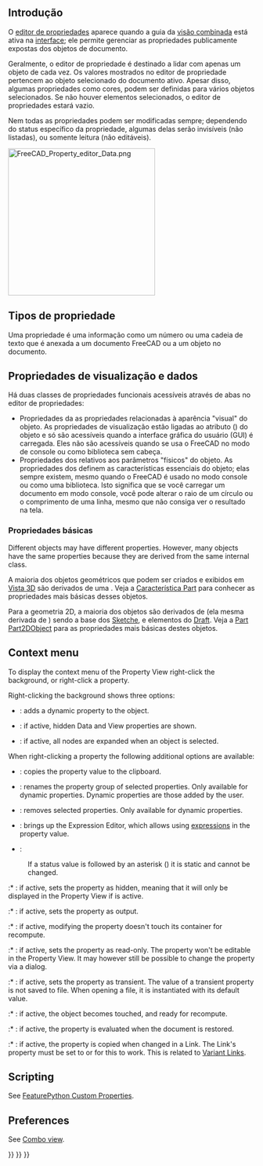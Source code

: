 <languages/>

{{Docnav
|[[Document_structure/pt-br|Estrutura do documento]]
|[[Workbenches/pt-br|Bancadas de trabalho]]
}}

{{TOCright}}

<span id="Introduction"></span>
== Introdução ==

<div class="mw-translate-fuzzy">
O  [[property editor/pt-br|editor de propriedades]] aparece quando a guia {{MenuCommand|Model}} da [[combo_view/pt-br|visão combinada]] está ativa na [[interface/pt-br|interface]]; ele permite gerenciar as propriedades publicamente expostas dos objetos de documento.
</div>

<div class="mw-translate-fuzzy">
Geralmente, o editor de propriedade é destinado a lidar com apenas um objeto de cada vez. Os valores mostrados no editor de propriedade pertencem ao objeto selecionado do documento ativo. Apesar disso, algumas propriedades como cores, podem ser definidas para vários objetos selecionados. Se não houver elementos selecionados, o editor de propriedades estará vazio.
</div>

<div class="mw-translate-fuzzy">
Nem todas as propriedades podem ser modificadas sempre; dependendo do status específico da propriedade, algumas delas serão invisíveis (não listadas), ou somente leitura (não editáveis).
</div>

[[File:FreeCAD_Property_editor_Data.png|300px]]
{{Caption|The Data properties of a [[Part_Box|Part Box]]}}

<span id="Property_types"></span>
==Tipos de propriedade==

<div class="mw-translate-fuzzy">
Uma propriedade é uma informação como um número ou uma cadeia de texto que é anexada a um documento FreeCAD ou a um objeto no documento.
</div>

{{Code|lang=text|code=
App::PropertyAngle
App::PropertyBool
App::PropertyDistance
App::PropertyFloat
App::PropertyInteger
App::PropertyLength
App::PropertyPlacement
App::PropertyString
App::PropertyVector
}}

<span id="View_and_Data_properties"></span>
== Propriedades de visualização e dados ==

<div class="mw-translate-fuzzy">
Há duas classes de propriedades funcionais acessíveis através de abas no editor de propriedades:
*Propriedades da {{MenuCommand|Vista}} as propriedades relacionadas à aparência "visual" do objeto. As propriedades de visualização estão ligadas ao atributo {{Emphasis|ViewProvider}}({{incode|ViewObject}}) do objeto e só são acessíveis quando a interface gráfica do usuário (GUI) é carregada. Eles não são acessíveis quando se usa o FreeCAD no modo de console ou como biblioteca sem cabeça.
*Propriedades dos {{MenuCommand|dados}} relativos aos parâmetros "físicos" do objeto. As propriedades dos {{MenuCommand|dados}}definem as características essenciais do objeto; elas sempre existem, mesmo quando o FreeCAD é usado no modo console ou como uma biblioteca. Isto significa que se você carregar um documento em modo console, você pode alterar o raio de um círculo ou o comprimento de uma linha, mesmo que não consiga ver o resultado na tela.
</div>

<span id="Basic_properties"></span>
<div class="mw-translate-fuzzy">
=== Propriedades básicas ===
</div>

Different objects may have different properties. However, many objects have the same properties because they are derived from the same internal class.

<div class="mw-translate-fuzzy">
A maioria dos objetos geométricos que podem ser criados e exibidos em [[3D view/pt-br|Vista 3D]] são derivados de uma {{incode|Parte::Característica}}. Veja a [[Part Feature/pt-br|Característica Part]] para conhecer as propriedades mais básicas desses objetos.
</div>

<div class="mw-translate-fuzzy">
Para a geometria 2D, a maioria dos objetos são derivados de {{incode|Part::Part2DObject}} (ela mesma derivada de {{incode|Part::Feature}}) sendo a base dos [[Sketch/pt-br|Sketche]], e elementos do  [[Draft Workbench/pt-br|Draft]]. Veja a [[Part Part2DObject/pt-br|Part Part2DObject]] para as propriedades mais básicas destes objetos.
</div>

== Context menu ==

To display the context menu of the Property View right-click the background, or right-click a property.

Right-clicking the background shows three options:

* {{MenuCommand|Add Property}}: adds a dynamic property to the object.

* {{MenuCommand|Show Hidden}}: if active, hidden Data and View properties are shown.

* {{MenuCommand|Auto-Expand}}: if active, all nodes are expanded when an object is selected.

When right-clicking a property the following additional options are available:

* {{MenuCommand|Copy}}: copies the property value to the clipboard.

* {{MenuCommand|Rename Property Group}}: renames the property group of selected properties. Only available for dynamic properties. Dynamic properties are those added by the user.

* {{MenuCommand|Remove Property}}: removes selected properties. Only available for dynamic properties.

* {{MenuCommand|Expression}}: brings up the Expression Editor, which allows using [[Expressions|expressions]] in the property value.

* {{MenuCommand|Status}}:

: If a status value is followed by an asterisk ({{MenuCommand|*}}) it is static and cannot be changed.

:* {{MenuCommand|Hidden}}: if active, sets the property as hidden, meaning that it will only be displayed in the Property View if {{MenuCommand|Show Hidden}} is active.

:* {{MenuCommand|Output}}: if active, sets the property as output.

:* {{MenuCommand|NoRecompute}}: if active, modifying the property doesn't touch its container for recompute.

:* {{MenuCommand|ReadOnly}}: if active, sets the property as read-only. The property won't be editable in the Property View. It may however still be possible to change the property via a dialog.

:* {{MenuCommand|Transient}}: if active, sets the property as transient. The value of a transient property is not saved to file. When opening a file, it is instantiated with its default value.

:* {{MenuCommand|Touched}}: if active, the object becomes touched, and ready for recompute.

:* {{MenuCommand|EvalOnRestore}}: if active, the property is evaluated when the document is restored.

:* {{MenuCommand|CopyOnChange}}: if active, the property is copied when changed in a Link. The Link's {{PropertyData|Link Copy On Change}} property must be set to {{Value|Tracking}} or {{Value|Enabled}} for this to work. This is related to [https://forum.freecad.org/viewtopic.php?p=738833#p738833 Variant Links].

== Scripting ==

See [[FeaturePython_Custom_Properties|FeaturePython Custom Properties]].

== Preferences ==

See [[Combo_view#Preferences|Combo view]].


{{Docnav
|[[Document_structure/pt-br|Estrutura do documento]]
|[[Workbenches/pt-br|Bancadas de trabalho]]
}}

{{Interface_navi{{#translation:}}}}
{{Std_Base_navi{{#translation:}}}}
{{Userdocnavi{{#translation:}}}}